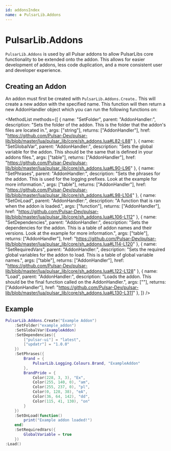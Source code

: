 ```yaml
---
id: addonsIndex
name: ➕ PulsarLib.Addons
---
```



# PulsarLib.Addons

`PulsarLib.Addons` is used by all Pulsar addons to allow PulsarLibs core functionality to be extended onto the addon. This
allows for easier development of addons, less code duplication, and a more consistent user and developer experience.

## Creating an Addon

An addon must first be created with <Link href="/pulsar-lib/addons/addonCreate">`PulsarLib.Addons.Create`.</Link>. This will
create a new addon with the specified name. This function will then return a new AddonHandler object which you can run the following functions on:

<MethodList methods={[
	{
		name: "SetFolder",
		parent: "AddonHandler:",
		description: "Sets the folder of the addon. This is the folder that the addon's files are located in.",
		args: ["string"],
		returns: ["AddonHandler"],
		href: "https://github.com/Pulsar-Dev/pulsar-lib/blob/master/lua/pulsar_lib/core/sh_addons.lua#L82-L88"
	},
	{
		name: "SetGlobalVar",
		parent: "AddonHandler:",
		description: "Sets the global variable for the addon. This should be the same that is defined in your addons files.",
		args: ["table"],
		returns: ["AddonHandler"],
		href: "https://github.com/Pulsar-Dev/pulsar-lib/blob/master/lua/pulsar_lib/core/sh_addons.lua#L90-L96"
	},
	{
		name: "SetPhrases",
		parent: "AddonHandler:",
		description: "Sets the phrases for the addon. This is used for the logging prefixes. Look at the example for more information.",
		args: ["table"],
		returns: ["AddonHandler"],
		href: "https://github.com/Pulsar-Dev/pulsar-lib/blob/master/lua/pulsar_lib/core/sh_addons.lua#L98-L104"
	},
	{
		name: "SetOnLoad",
		parent: "AddonHandler:",
		description: "A function that is ran when the addon is loaded.",
		args: ["function"],
		returns: ["AddonHandler"],
		href: "https://github.com/Pulsar-Dev/pulsar-lib/blob/master/lua/pulsar_lib/core/sh_addons.lua#L106-L112"
	},
	{
		name: "SetDependencies",
		parent: "AddonHandler:",
		description: "Sets the dependencies for the addon. This is a table of addon names and their versions. Look at the example for more information.",
		args: ["table"],
		returns: ["AddonHandler"],
		href: "https://github.com/Pulsar-Dev/pulsar-lib/blob/master/lua/pulsar_lib/core/sh_addons.lua#L114-L120"
	},
	{
		name: "SetRequiredVars",
		parent: "AddonHandler:",
		description: "Sets the required global variables for the addon to load. This is a table of global variable names.",
		args: ["table"],
		returns: ["AddonHandler"],
		href: "https://github.com/Pulsar-Dev/pulsar-lib/blob/master/lua/pulsar_lib/core/sh_addons.lua#L122-L128"
	},
	{
		name: "Load",
		parent: "AddonHandler:",
		description: "Loads the addon. This should be the final function called on the AddonHandler.",
		args: [""],
		returns: ["AddonHandler"],
		href: "https://github.com/Pulsar-Dev/pulsar-lib/blob/master/lua/pulsar_lib/core/sh_addons.lua#L130-L311"
	},
]}
/>

## Example

```lua
PulsarLib.Addons.Create("Example Addon")
	:SetFolder("example_addon")
	:SetGlobalVar(ExampleAddon)
	:SetDependencies({
		["pulsar-ui"] = "latest",
		["updatr"] = "1.0.0"
	})
	:SetPhrases({
		Brand = {
			PulsarLib.Logging.Colours.Brand, "ExampleAddon"
		},
		BrandPride = {
			Color(228, 3, 3), "Ex",
			Color(255, 140, 0), "am",
			Color(255, 237, 0), "pl",
			Color(0, 128, 38), "eA",
			Color(36, 64, 142), "dd",
			Color(115, 41, 130), "on"
		}
	})
	:SetOnLoad(function()
		print("Example addon loaded!")
	end)
	:SetRequiredVars({
		GlobalVariable = true
	})
:Load()
```